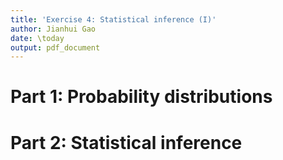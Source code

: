 ```yaml
---
title: 'Exercise 4: Statistical inference (I)'
author: Jianhui Gao
date: \today
output: pdf_document
---
```


# Part 1: Probability distributions

\begin{enumerate}
\item A contestant on a game show needs to answer 10 questions correctly to win the jackpot. However, if they get 4 incorrect answers, they are kicked off the show. Suppose one contestant consistently has a 80\% chance of correctly responding to any question. 

\begin{enumerate}
\item What is the probability distribution?
\item What is the probability that she will correctly answer 10 questions before 4 incorrect responses? 
\item Write out the R code to calculate (b).
\end{enumerate}


\item A small town’s police department issues 5 speeding tickets per month on average. 

\begin{enumerate}
\item Using a Poisson random variable, what is the likelihood that the police department issues 3 or fewer tickets in one month? 
\item What is the probability that 10 days or fewer elapse between two tickets being issued?
\item Write out the R code to calculate (a), (b).
\end{enumerate}

\end{enumerate}

# Part 2: Statistical inference

\begin{enumerate}
\item (AoS 6.6.2) Let $X_{1}, \ldots, X_{n} \sim \operatorname{Uniform}(0, \theta)$ and let $\hat{\theta}=\max \left\{X_{1}, \ldots, X_{n}\right\}$. Find the bias, se and MSE of this estimator.

\item (AoS 6.6.3) Let $X_{1}, \ldots, X_{n} \sim \operatorname{Uniform}(0, \theta)$ and let $\hat{\theta}=2 \bar{X}_{n}$. Find the bias, se and MSE of this estimator.

\item Let $X_{1}, \ldots, X_{n} \sim \operatorname{Uniform}(0,1)$. Let $Y_{n}=\bar{X}_{n}^{2}$. Find the limiting distribution of $Y_{n}$. (Hint: CLT)

\end{enumerate}


